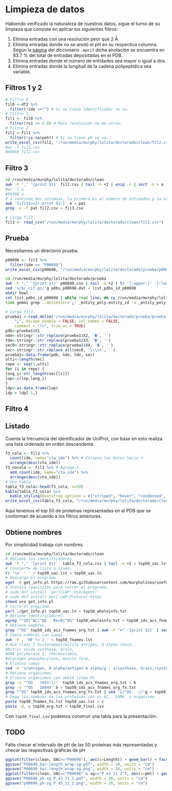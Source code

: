 # Limpieza de datos
Habiendo verificado la naturaleza de nuestros datos, sigue el turno de su limpieza que consiste en aplicar los siguientes filtros:

1. Elimina entradas con una resolución peor que 2 Å. 
2. Elimina entradas donde no se anotó el pH en su respectiva columna. Según la [página](http://mmcif.wwpdb.org/dictionaries/mmcif_pdbx_v50.dic/Categories/exptl_crystal_grow.html) del diccionario `.mmcif` dicha anotación se encuentra en 83.7 % del total de entradas depositadas en el PDB.
3. Elimina entradas donde el número de entidades sea mayor o igual a dos.
4. Elimina entradas donde la longitud de la cadena polipeptídica sea variable.

## Filtros 1 y 2

```r
# Filtro 0
fil0 <-df2 %>%
  filter(!ide =="") # Si no tiene identificador se va.
# Filtro 1
fil1 <- fil0 %>%
  filter(rs1 <= 2.0) # Mala resolución no me sirve.
# Filtro 2
fil2 <-fil1 %>%
  filter(!is.na(peh)) # Si no tiene pH se va.
write_excel_csv(fil2, "/run/media/murphy/lolita/doctorado/clean/fil2.csv")
#wc -l fil2.csv 
#69669 fil2.csv
```

## Filtro 3
```bash
cd /run/media/murphy/lolita/doctorado/clean
awk -F "," '{print $1}' fil2.csv | tail -n +2 | uniq -c | sort -n > a
#wc -l a 
#58388 a
# a contiene dos columnas, la primera es el número de entidades y la segunda es el pdb id.
awk '{if($1>=2) print $2;}' a > pat
grep -v -f pat fil2.csv > fil3.csv
```

```r
# Carga fil3.
fil3 <- read_csv("/run/media/murphy/lolita/doctorado/clean/fil3.csv")
```

## Prueba
Necesitamos un directorio prueba.
```r
p00698 <- fil3 %>%
  filter(ide == "P00698")
write_excel_csv(p00698, "/run/media/murphy/lolita/doctorado/prueba/p00698.csv")
```

```bash
cd /run/media/murphy/lolita/doctorado/prueba
awk -F "," '{print $1}' p00698.csv | tail -n +2 | tr '[:upper:]' '[:lower:]' > pdbs_p00698.dat
sed 's/$/.cif.gz/'g pdbs_p00698.dat > list_pdbs_id_p00698
mkdir hewl
cat list_pdbs_id_p00698 | while read line; do cp /run/media/murphy/lolita/doctorado/PDB_backup/$line /run/media/murphy/lolita/doctorado/prueba/hewl ; done # 9 segundos.
time gemmi grep --delimiter='¿' _entity_poly.entity_id -a _entity_poly.type -a _entity_poly.pdbx_seq_one_letter_code hewl/  > prueba1
```

```r
# Carga fil3.
prueba1 <-read_delim("/run/media/murphy/lolita/doctorado/prueba/prueba1", 
    "¿", escape_double = FALSE, col_names = FALSE, 
    comment = "*>", trim_ws = TRUE)
pdb<-prueba1$X1
nde<-stringr::str_replace(prueba1$X2, '�', '')
tde<-stringr::str_replace(prueba1$X3, '�', '')
sec0<-stringr::str_replace(prueba1$X4, '�', '')
sec<-stringr::str_replace_all(sec0, '\\\\n', '')
prueba1<-data.frame(pdb, nde, tde, sec)
ulti<-length(sec)
repe <- seq(1,ulti)
for (i in repe) {
long_i<-str_length(sec[[i]])
lop<-c(lop,long_i)
}
ldp<-as.data.frame(lop)
ldp = ldp[-1,]
```

## Filtro 4

## Listado
Cuenta la frecuencia del identificador de UniProt, con base en esto realiza una lista ordenada en orden descendente.

```r
f3_cola <- fil3 %>%
  count(ide, name="cta_ide") %>% # Colapsa los datos hacia n
  arrange(desc(cta_ide))
f3_nocola <- fil3 %>% # Agrega n
  add_count(ide, name="cta_ide") %>%
  arrange(desc(cta_ide))
# Una tabla
tabla_f3_cola<-head(f3_cola, n=50)
kable(tabla_f3_cola) %>%
  kable_styling(bootstrap_options = c("striped", "hover", "condensed", "responsive"), full_width=F)
write_excel_csv(tabla_f3_cola, "/run/media/murphy/lolita/doctorado/clean/tabla_f3_cola.csv")
```
Aquí tenemos el *top* 50 de proteínas representadas en el PDB que se conforman de acuerdo a los filtros anteriores.

## Obtiene nombres
Por simplicidad trabaja con nombres.

```bash
cd /run/media/murphy/lolita/doctorado/clean
# Obtiene los identificadores
awk -F "," '{print $1}'  tabla_f3_cola.csv | tail -n +2 > top50_uac.lst
# Convierte de lista a línea.
tr '\n' ' ' < top50_uac.lst > top50_uac.ln
# Descarga el programa.
wget -O get_info.pl https://raw.githubusercontent.com/murpholinox/usefulscripts/master/uniprot_batch_retrieval.pl
# Instala requisitos para correr el programa.
# sudo dnf install 'perl(LWP::UserAgent)' 
# sudo dnf install perl-LWP-Protocol-https
chmod u+x get_info.pl
# Corre el programa.
perl ./get_info.pl top50_uac.ln > top50_wholeinfo.txt
# Obtiene identificadores.
egrep "^ID|^AC|^DE   RecN|^OS" top50_wholeinfo.txt > top50_ids_acs_fnames_org.txt
# Obtiene nombres.
grep "^DE" top50_ids_acs_fnames_org.txt | awk -F "=" '{print $2}' | sed 's/Full=//'g | sed 's/;$/,/g' > top50_fnames.lst
# Checa nombres con comas
awk -F , 'NF != 2 ' < top50_fnames.lst
# HLA class I histocompatibility antigen, A alpha chain,
#Nitric oxide synthase, brain,
#DNA polymerase I, thermostable,
#Glycogen phosphorylase, muscle form,
# Elimina comas
sed -e 's/antigen, A alpha/antigen A alpha/g ; s/synthase, brain,/synthase brain,/g ; s/polymerase I, thermostable,/polymerase I thermostable,/g ; s/phosphorylase, muscle form,/phosphorylase muscle form,/g' top50_fnames.lst > top50_fnames_fx.lst
# Obtiene organismos. 
# Elimina organismos con doble línea OS
grep -v "^OS   (HIV-1)"  top50_ids_acs_fnames_org.txt > b
grep -v "^OS   10044" b > top50_ids_acs_fnames_org_fx.txt
grep "^OS" top50_ids_acs_fnames_org_fx.txt | sed 's/^OS   //'g > top50_org.txt
# Pega los nombres de las proteínas con su AC, `SUMA` y organismo.
paste top50_fnames_fx.lst top50_uac.lst > c
paste -d, c top50_org.txt > top50_final.csv
```

Con `top50_final.csv` podemos construir una tabla para la presentación. 

## TODO
Falta checar el intervalo de pH de las 50 proteínas más representadas y checar las respectivas gráficas de pH

```r
ggplot(filter(clean, UAC=="P00698"), aes(x=Length)) + geom_bar() + facet_wrap( ~ sg) + xlab("Residuos de aminoácido") + ylab ("Número de estructuras")
ggsave("P00698_bar-length_wrap-sg.pdf", width = 20, units = "cm") 
ggsave("P00698_bar-length_wrap-sg.png", width = 20, units = "cm") 
ggplot(filter(clean, UAC=="P00698" & sg=="P 43 21 2"), aes(x=pH)) + geom_bar() + xlab("pH") + ylab ("Número de estructuras")
ggsave("P00698_ph-sg_P_43_21_2.pdf", width = 20, units = "cm") 
ggsave("p00698_ph-sg_P_43_21_2.png", width = 20, units = "cm") 
```

